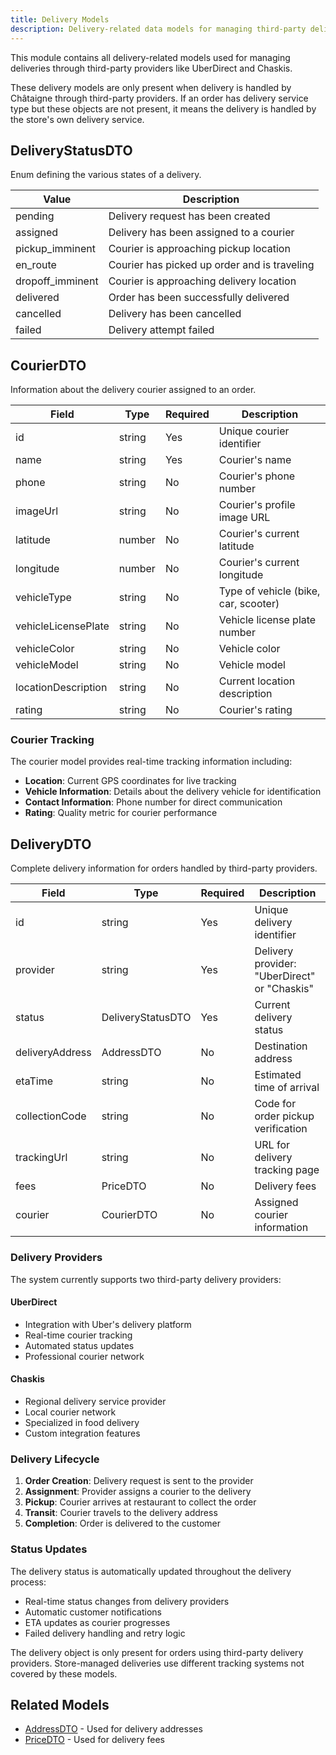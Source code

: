 ```yaml
---
title: Delivery Models
description: Delivery-related data models for managing third-party delivery services, courier information, and delivery tracking
---
```


This module contains all delivery-related models used for managing deliveries through third-party providers like UberDirect and Chaskis.

<Note>
These delivery models are only present when delivery is handled by Châtaigne through third-party providers. If an order has delivery service type but these objects are not present, it means the delivery is handled by the store's own delivery service.
</Note>

## DeliveryStatusDTO

Enum defining the various states of a delivery.

| Value             | Description                                  |
| ----------------- | -------------------------------------------- |
| pending           | Delivery request has been created            |
| assigned          | Delivery has been assigned to a courier      |
| pickup_imminent   | Courier is approaching pickup location       |
| en_route          | Courier has picked up order and is traveling |
| dropoff_imminent  | Courier is approaching delivery location     |
| delivered         | Order has been successfully delivered        |
| cancelled         | Delivery has been cancelled                  |
| failed            | Delivery attempt failed                      |

## CourierDTO

Information about the delivery courier assigned to an order.

| Field                 | Type   | Required | Description                           |
| --------------------- | ------ | -------- | ------------------------------------- |
| id                    | string | Yes      | Unique courier identifier             |
| name                  | string | Yes      | Courier's name                        |
| phone                 | string | No       | Courier's phone number                |
| imageUrl              | string | No       | Courier's profile image URL           |
| latitude              | number | No       | Courier's current latitude            |
| longitude             | number | No       | Courier's current longitude           |
| vehicleType           | string | No       | Type of vehicle (bike, car, scooter)  |
| vehicleLicensePlate   | string | No       | Vehicle license plate number          |
| vehicleColor          | string | No       | Vehicle color                         |
| vehicleModel          | string | No       | Vehicle model                         |
| locationDescription   | string | No       | Current location description          |
| rating                | string | No       | Courier's rating                      |

### Courier Tracking

The courier model provides real-time tracking information including:

- **Location**: Current GPS coordinates for live tracking
- **Vehicle Information**: Details about the delivery vehicle for identification
- **Contact Information**: Phone number for direct communication
- **Rating**: Quality metric for courier performance

## DeliveryDTO

Complete delivery information for orders handled by third-party providers.

| Field           | Type              | Required | Description                           |
| --------------- | ----------------- | -------- | ------------------------------------- |
| id              | string            | Yes      | Unique delivery identifier            |
| provider        | string            | Yes      | Delivery provider: "UberDirect" or "Chaskis" |
| status          | DeliveryStatusDTO | Yes      | Current delivery status               |
| deliveryAddress | AddressDTO        | No       | Destination address                   |
| etaTime         | string            | No       | Estimated time of arrival             |
| collectionCode  | string            | No       | Code for order pickup verification    |
| trackingUrl     | string            | No       | URL for delivery tracking page        |
| fees            | PriceDTO          | No       | Delivery fees                         |
| courier         | CourierDTO        | No       | Assigned courier information          |

### Delivery Providers

The system currently supports two third-party delivery providers:

#### UberDirect
- Integration with Uber's delivery platform
- Real-time courier tracking
- Automated status updates
- Professional courier network

#### Chaskis
- Regional delivery service provider
- Local courier network
- Specialized in food delivery
- Custom integration features

### Delivery Lifecycle

1. **Order Creation**: Delivery request is sent to the provider
2. **Assignment**: Provider assigns a courier to the delivery
3. **Pickup**: Courier arrives at restaurant to collect the order
4. **Transit**: Courier travels to the delivery address
5. **Completion**: Order is delivered to the customer

### Status Updates

The delivery status is automatically updated throughout the delivery process:

- Real-time status changes from delivery providers
- Automatic customer notifications
- ETA updates as courier progresses
- Failed delivery handling and retry logic

<Note>
The delivery object is only present for orders using third-party delivery providers. Store-managed deliveries use different tracking systems not covered by these models.
</Note>

## Related Models

- [AddressDTO](/chatbot/types/address#addressdto) - Used for delivery addresses
- [PriceDTO](/chatbot/types/pricing#pricedto) - Used for delivery fees